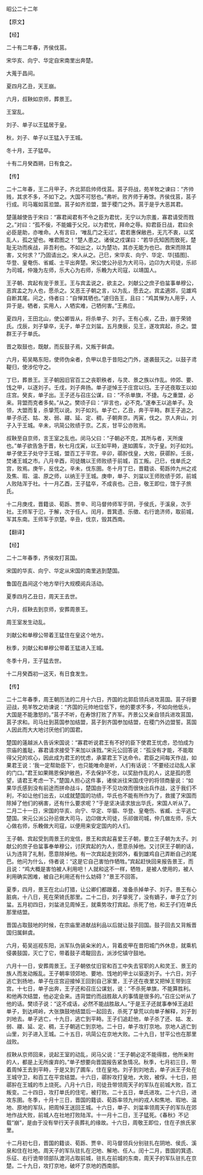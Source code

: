 

昭公二十二年

【原文】

【经】

二十有二年春，齐侯伐莒。

宋华亥、向宁、华定自宋南里出奔楚。

大蒐于昌间。

夏四月乙丑，天王崩。

六月，叔鞅如京师，葬景王。

王室乱。

刘子、单子以王猛居于皇。

秋，刘子、单子以王猛入于王城。

冬十月，王子猛卒。

十有二月癸酉朔，日有食之。

【传】

二十二年春，王二月甲子，齐北郭启帅师伐莒。莒子将战，苑羊牧之谏曰：“齐帅贱，其求不多，不如下之。大国不可怒也。”弗听。败齐师于寿馀。齐侯伐莒，莒子行成。司马竈如莒涖盟。莒子如齐涖盟，盟于稷门之外。莒于是乎大恶其君。

楚薳越使告于宋曰：“寡君闻君有不令之臣为君忧，无宁以为宗羞，寡君请受而戮之。”对曰：“孤不佞，不能媚于父兄，以为君忧，拜命之辱。抑君臣日战，君曰余必臣是助，亦唯命。人有言曰，‘唯乱门之无过’。君若惠保敝邑，无亢不衷，以奖乱人，孤之望也。唯君图之！”楚人患之。诸侯之戍谋曰：“若华氏知困而致死，楚耻无功而疾战，非吾利也。不如出之，以为楚功，其亦无能为也已。救宋而除其害，又何求？”乃固请出之。宋人从之。己巳，宋华亥、向宁、华定、华[插图]、华登、皇奄伤、省臧、士平出奔楚。宋公使公孙忌为大司马，边卬为大司徒，乐祁为司城，仲幾为左师，乐大心为右师，乐輓为大司寇，以靖国人。

王子朝、宾起有宠于景王。王与宾孟说之，欲主之。刘献公之庶子伯蚠事单穆公，恶宾孟之为人也，愿杀之。又恶王子朝之言，以为乱，愿去之。宾孟適郊，见雄鸡自断其尾。问之，侍者曰：“自惮其牺也。”遽归告王，且曰：“鸡其惮为人用乎，人异于是。牺者，实用人，人牺实难，己牺何害。”王弗应。

夏四月，王田北山，使公卿皆从，将杀单子、刘子。王有心疾，乙丑，崩于荣锜氏。戊辰，刘子挚卒，无子，单子立刘蚠。五月庚辰，见王，遂攻宾起，杀之。盟群王子于单氏。

晋之取鼓也，既献，而反鼓子焉，又叛于鲜虞。

六月，荀吴略东阳，使师伪籴者，负甲以息于昔阳之门外，遂袭鼓灭之。以鼓子鸢鞮归，使涉佗守之。

丁巳，葬景王。王子朝因旧官百工之丧职秩者，与灵、景之族以作乱。帅郊、要、饯之甲，以逐刘子。壬戌，刘子奔扬。单子逆悼王于庄宫以归。王子还夜取王以如庄宫。癸亥，单子出。王子还与召庄公谋，曰：“不杀单旗，不捷。与之重盟，必来。背盟而克者多矣。”从之。樊顷子曰：“非言也，必不克。”遂奉王以追单子。及领，大盟而复，杀挚荒以说。刘子如刘。单子亡，乙丑，奔于平畤。群王子追之。单子杀还、姑、发、弱、鬷、延、定、稠，子朝奔京。丙寅，伐之。京人奔山，刘子入于王城。辛未，巩简公败绩于京。乙亥，甘平公亦败焉。

叔鞅至自京师，言王室之乱也。闵马父曰：“子朝必不克，其所与者，天所废也。”单子欲告急于晋，秋七月戊寅，以王如平畤，遂如圃车，次于皇。刘子如刘。单子使王子处守于王城，盟百工于平宫。辛卯，鄩肸伐皇，大败，获鄩肸。壬辰，焚诸王城之市。八月辛酉，司徒醜以王师败绩于前城，百工叛。己巳，伐单氏之宫，败焉。庚午，反伐之。辛未，伐东圉。冬十月丁巳，晋籍谈、荀跞帅九州之戎及焦、瑕、温、原之师，以纳王于王城。庚申，单子、刘蚠以王师败绩于郊，前城人败陆浑于社。十一月乙酉，王子猛卒，不成丧也。己丑，敬王即位，馆于子旅氏。

十二月庚戌，晋籍谈、荀跞、贾辛、司马督帅师军于阴，于侯氏，于溪泉，次于社。王师军于氾，于解，次于任人。闰月，晋箕遗、乐徵、右行诡济师，取前城，军其东南。王师军于京楚。辛丑，伐京，毁其西南。

【翻译】

【经】

二十二年春季，齐侯攻打莒国。

宋国的华亥、向宁、华定从宋国的南里逃到楚国。

鲁国在昌间这个地方举行大规模阅兵活动。

夏季四月乙丑日，周天王去世。

六月，叔鞅去到京师，安葬周景王。

周王室发生动乱。

刘献公和单穆公带着王猛住在皇这个地方。

秋季，刘献公和单穆公带着王猛进入王城。

冬季十月，王子猛去世。

十二月癸酉初一这天，有日食发生。

【传】

二十二年春季，周王朝历法的二月十六日，齐国的北郭启领兵进攻莒国。莒子将要迎战，苑羊牧之劝谏说：“齐国的元帅地位低下，他的要求不多，不如向他低头，大国是不能激怒的。”莒子不听，在寿馀打败了齐军。齐景公又亲自领兵进攻莒国，莒子求和。司马灶到莒国参加结盟，莒子到齐国参加结盟，在稷门外边盟誓。莒国人因此而大大地讨厌他们的国君。

楚国的薳越派人告诉宋国说：“寡君听说君王有不好的臣下使君王忧虑，恐怕成为宗庙的羞耻，寡君请求接受下来加以诛戮。”宋元公回答说：“孤没有才能，不能取得父兄的欢心，因此成为君王的忧虑，承蒙君王下达命令。君臣之间每天作战，如果君王说：‘我一定帮助臣下’，也只能唯命是听，人们有话说：‘不要经过动乱人家的门口。”君王如果赐恩保护敝邑，不去保护不忠，以奖励作乱的人，这是孤的愿望，请君王考虑一下。”楚国人担心这件事，诸侯派往宋国戌守的将领商量说：“如果华氏感到没有前途而拼命战斗，楚国由于不见功效而很快出兵作战，这于我们不利，不如让他们出去，以成就楚国的功绩，华氏也不能有所作为了，救援了宋国而除掉了他们的祸害，还有什么要求呢？”于是坚决请求放出华氏，宋国人听从了。二月二十一日，宋国的华亥、向宁、华定、华貙、华登、皇奄伤、省臧、士平逃亡楚国。宋元公派公孙忌做大司马，边卬做大司徒，乐祁做司城，仲几做左师，乐大心做右师，乐輓做大司寇，以便用来安定国内的人们。

王子朝、宾起受到周景王的宠信，景王和宾起喜爱王子朝，要立王子朝为太子。刘献公的庶子伯蚠事奉单穆公，讨厌宾起的为人，愿意杀掉他。又讨厌王子朝的话，认为违背了礼制，愿意除掉他。有一次宾起走到郊外，看到雄鸡自己弄断自己的尾巴。他问为什么，侍者说：“这是它自己害怕作牺牲。”宾起赶快回来报告景王，而且说：“鸡大概是害怕被人利用吧！人就和这不一样，牺牲，是被人使用的，被人利用确实困难，被自己利用还有什么妨碍？”景王不回答。

夏季，四月，景王在北山打猎，让公卿们都跟着，准备杀掉单子、刘子。景王有心脏病，十八日，死在荣锜氏那里。二十二日，刘子挚死了，没有嫡子，单子立了刘蚠。五月初四日，刘蚠进见周悼王，就乘势攻打宾起。杀死了他，和王子们在单氏那里结盟。

晋国占取鼓地的时候，在宗庙里进献战利品以后就让鼓子回国。鼓子回去又背叛晋国归属鲜虞。

六月，荀吴巡视东阳，派军队伪装籴米的人，背着皮甲在昔阳城门外休息，就乘机侵袭鼓国，灭亡了它，带着鼓子鸢鞮回去，派涉佗镇守鼓地。

六月十一日，安葬周景王。王子朝依仗旧官和百工中失去官职的人和灵王、景王的族人而发动叛乱。王子朝率领郊地、要地、饯地的甲士以驱逐刘子。十六日，刘子逃亡到扬地，单子在庄宫迎接悼王回到自己家里，王子还在夜里又把悼王带到庄宫。十七日，单子出奔，王子还和召庄公谋划，说：“不杀死单旗，不能算胜利。和他再次结盟，他必定会来。违背盟约而战胜敌人的事情是很多的。”召庄公听从了他的话。樊顷子说：“这不成话，必然不能战胜敌人。”于是王子还就事奉悼王追赶单子，到达崿岭，大张旗鼓地结盟后一起回去，杀死了挚荒以向单子解释，刘子到刘地去。单子逃亡，十九日，逃亡到平畤。王子们追赶他，单子杀了还、姑、发、弱、鬷、延、定、稠，王子朝逃亡到京地。二十日，单子攻打京地。京地人逃亡到山里，刘子进入王城。二十五日，巩简公在京地大败。二十九日，甘平公也在那里战败。

叔鞅从京师回来，说起王室的动乱，闵马父说：“王子朝必定不能得胜，他所亲附的人，都是上无所废弃的。”单子想要向晋国报告紧急情况。秋季，七月初三日，带着周悼王去到平畤，于是又到了圃车，住在皇地。刘子到刘地去，单子派王子处在王城守卫，和百工在平宫结盟。十六日，鄩肸攻打皇地，大败，被俘。十七日，把鄩肸在王城的市上烧死。八月十六日，司徒丑带领周天子的军队在前城大败，百工叛变。二十四日，攻打单氏的住宅，被打败。二十五日，单氏进攻。二十六日，进攻东圉。冬季，十月十三日，晋国的籍谈、荀跞率领九州的戎人和焦地、瑕地、温地、原地的军队，把周悼王送回王城。十六日，单子、刘蚠率领周天子的军队在郊地作战大败，前城人在社地打败陆浑。十一月十二日，王子猛死。《春秋》不记载“崩”，是由于没有举行天子丧葬礼的缘故。十六日，周敬王即位，住在子旅氏家里。

十二月初七日，晋国的籍谈、荀跞、贾辛、司马督领兵分别驻扎在阴地、侯氏、溪泉和住在社地。周天子的军队驻扎在汜地、解地、任人。闰十二月，晋国的箕遗、乐征、右行诡带领部队渡河占取前城，驻扎在前城的东南，周天子的军队驻扎在京楚。二十九日，攻打京地，破坏了京地的西南部。

